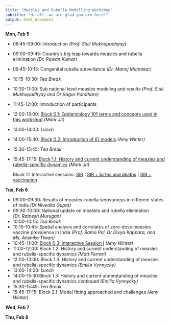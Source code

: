 ```yaml
---
title: "Measles and Rubella Modelling Workshop"
subtitle: "Hi all, we are glad you are here!"
output: html_document
---
```


**Mon, Feb 5**

* 08:45-09:00: Introduction _(Prof. Siuli Mukhopadhyay)_
* 09:00-09:45: Country's big leap towards measles and rubella elimination _(Dr. Pawan Kumar)_
* 09:45-10:15: Congenital rubella surveillance _(Dr. Manoj Muhrekar)_
* 10:15-10:30: *Tea Break*
* 10:30-11:00: Sub national level measles modeling and results _(Prof. Siuli Mukhopadhyay and Dr Sagar Pandhare)_
* 11:45-12:00: Introduction of participants
* 12:00-13:00: [Block 0.1: Epidemiology 101 terms and concepts used in this workshop](workshop_materials/Epi101.pdf) _(Mark Jit)_
* 13:00-14:00: *Lunch*
* 14:00-15:30: [Block 0.2: Introduction of ID models](workshop_materials/introID.pdf) _(Amy Winter)_
* 15:30-15:45: *Tea Break*
* 15:45-17:15: [Block 1.1: History and current understanding of measles and rubella-specific dynamics](workshop_materials/block1.1_mark.pdf) _(Mark Jit)_

    Block 1.1 Interactive sessions:
    [SIR](workshop_materials/SIRModel 1base.r) | [SIR + births and deaths](workshop_materials/SIRModel 2birthsdeaths.r) | [SIR + vaccination](workshop_materials/SIRModel 3birthsdeaths vaccine.r)

**Tue, Feb 6**

* 09:00-09:30: Results of measles-rubella serosurveys in different states of India _(Dr Nivedita Gupta)_
* 09:30-10:00: National update on measles and rubella elimination _(Dr. Ratnesh Murugan)_
* 10:00-10:15: *Tea Break*
* 10:15-10:45: Spatial analysis and correlates of zero-dose measles vaccine prevalence in India _(Prof. Rama Pal, Dr Divya Kappara, and Ms. Anshika Tiwari)_
* 10:45-11:00: [Block 0.3: Interactive Session I](workshop_materials/IntSes1.pdf) _(Amy Winter)_
* 11:00-12:00: Block 1.2: History and current understanding of measles and rubella-specific dynamics _(Matt Ferrari)_
* 12:00-13:00: Block 1.3: History and current understanding of measles and rubella-specific dynamics _(Emilia Vynnycky)_
* 13:00-14:00: *Lunch*
* 14:00-15:30:Block 1.3: History and current understanding of measles and rubella-specific dynamics continued _(Emilia Vynnycky)_
* 15:30-15:45: *Tea Break*
* 15:45-17:15: Block 2.1: Model fitting approached and challenges _(Amy Winter)_


**Wed, Feb 7**

**Thu, Feb 8**

